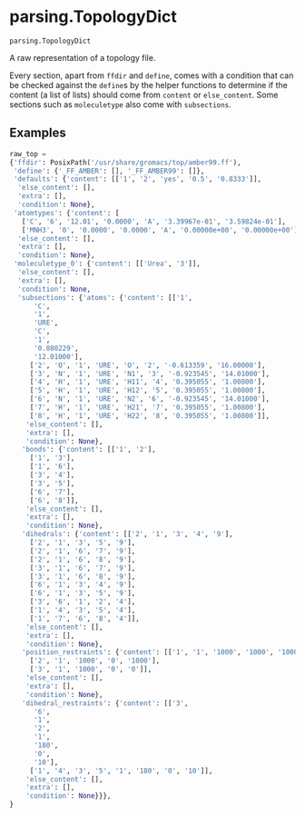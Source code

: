 # parsing.TopologyDict { #kimmdy.parsing.TopologyDict }

`parsing.TopologyDict`

A raw representation of a topology file.

Every section, apart from `ffdir` and `define`,
comes with a condition that can be checked against the
`define`s by the helper functions to determine if the content
(a list of lists) should come from `content` or `else_content`.
Some sections such as `moleculetype` also come with `subsections`.

## Examples

```python
raw_top = 
{'ffdir': PosixPath('/usr/share/gromacs/top/amber99.ff'),
 'define': {'_FF_AMBER': [], '_FF_AMBER99': []},
 'defaults': {'content': [['1', '2', 'yes', '0.5', '0.8333']],
  'else_content': [],
  'extra': [],
  'condition': None},
 'atomtypes': {'content': [
   ['C', '6', '12.01', '0.0000', 'A', '3.39967e-01', '3.59824e-01'],
   ['MNH3', '0', '0.0000', '0.0000', 'A', '0.00000e+00', '0.00000e+00']],
  'else_content': [],
  'extra': [],
  'condition': None},
 'moleculetype_0': {'content': [['Urea', '3']],
  'else_content': [],
  'extra': [],
  'condition': None,
  'subsections': {'atoms': {'content': [['1',
      'C',
      '1',
      'URE',
      'C',
      '1',
      '0.880229',
      '12.01000'],
     ['2', 'O', '1', 'URE', 'O', '2', '-0.613359', '16.00000'],
     ['3', 'N', '1', 'URE', 'N1', '3', '-0.923545', '14.01000'],
     ['4', 'H', '1', 'URE', 'H11', '4', '0.395055', '1.00800'],
     ['5', 'H', '1', 'URE', 'H12', '5', '0.395055', '1.00800'],
     ['6', 'N', '1', 'URE', 'N2', '6', '-0.923545', '14.01000'],
     ['7', 'H', '1', 'URE', 'H21', '7', '0.395055', '1.00800'],
     ['8', 'H', '1', 'URE', 'H22', '8', '0.395055', '1.00800']],
    'else_content': [],
    'extra': [],
    'condition': None},
   'bonds': {'content': [['1', '2'],
     ['1', '3'],
     ['1', '6'],
     ['3', '4'],
     ['3', '5'],
     ['6', '7'],
     ['6', '8']],
    'else_content': [],
    'extra': [],
    'condition': None},
   'dihedrals': {'content': [['2', '1', '3', '4', '9'],
     ['2', '1', '3', '5', '9'],
     ['2', '1', '6', '7', '9'],
     ['2', '1', '6', '8', '9'],
     ['3', '1', '6', '7', '9'],
     ['3', '1', '6', '8', '9'],
     ['6', '1', '3', '4', '9'],
     ['6', '1', '3', '5', '9'],
     ['3', '6', '1', '2', '4'],
     ['1', '4', '3', '5', '4'],
     ['1', '7', '6', '8', '4']],
    'else_content': [],
    'extra': [],
    'condition': None},
   'position_restraints': {'content': [['1', '1', '1000', '1000', '1000'],
     ['2', '1', '1000', '0', '1000'],
     ['3', '1', '1000', '0', '0']],
    'else_content': [],
    'extra': [],
    'condition': None},
   'dihedral_restraints': {'content': [['3',
      '6',
      '1',
      '2',
      '1',
      '180',
      '0',
      '10'],
     ['1', '4', '3', '5', '1', '180', '0', '10']],
    'else_content': [],
    'extra': [],
    'condition': None}}},
}
```